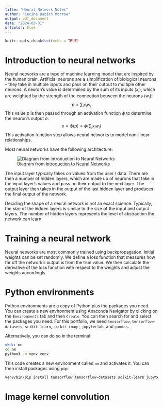 ```yaml
---
title: "Neural Network Notes"
author: "Cecina Babich Morrow"
output: pdf_document
date: "2024-03-01"
urlcolor: blue
---
```


```r
knitr::opts_chunk$set(echo = TRUE)
```

# Introduction to neural networks

Neural networks are a type of machine learning model that are inspired by the human brain. Artificial neurons are a simplification of biological neurons -- they take in multiple inputs and pass on their output to multiple other neurons. A neuron's value is determined by the sum of its inputs ($x_i$), which are weighted by the strength of the connection between the neurons ($w_i$): $$p = \sum_i x_i w_i$$
This value $p$ is then passed through an activation function $\phi$ to determine the neuron's output $o$: $$o = \phi(p) = \phi\left(\sum_i x_i w_i\right)$$
This activation function step allows neural networks to model non-linear relationships.

Most neural networks have the following architecture:

![Diagram from [Introduction to Neural Networks](https://milliams.com/courses/neural_networks/Neural%20Networks.html)](./images/nn_architecture.png)

The input layer typically takes on values from the user / data. There are then a number of hidden layers, which are made up of neurons that take in the input layer's values and pass on their output to the next layer. The output layer then takes in the output of the last hidden layer and produces the final output of the network.

Deciding the shape of a neural network is not an exact science. Typically, the size of the hidden layers is similar to the size of the input and output layers. The number of hidden layers represents the level of abstraction the network can learn.

# Training a neural network

Neural networks are most commonly trained using backpropagation. Initial weights can be set randomly. We define a loss function that measures how far off the network's output is from the true value. We then calculate the derivative of the loss function with respect to the weights and adjust the weights accordingly. 

# Python environments

Python environments are a copy of Python plus the packages you need. You can create a new environment using Anaconda Navigator by clicking on the `Environments` tab and then `Create`. You can then search for and select the packages you need. For this portfolio, we need `tensorflow`, `tensorflow-datasets`, `scikit-learn`, `scikit-image`, `jupyterlab`, and `pandas`.

Alternatively, you can do so in the terminal:

```bash
mkdir nn
cd nn
python3 -m venv venv
```

This code creates a new environment called `nn` and activates it. You can then install packages using `pip`:

```bash
venv/bin/pip install tensorflow tensorflow-datasets scikit-learn jupyterlab pandas
```

# Image kernel convolution



